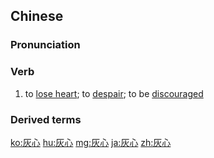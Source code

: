 ==Chinese==
{{zh-forms}}

===Pronunciation===
{{zh-pron
|m=huīxīn
|c=fui1 sam1
|h=pfs=fôi-sîm
|mn=hoe-sim/he-sim
|ma=Zh-huixin.ogg
|cat=v
}}

===Verb===
{{zh-verb}}

# to [[lose heart]]; to [[despair]]; to be [[discouraged]]

===Derived terms===
{{zh-der|灰心喪氣}}

{{zh-cat|Intermediate}}

[[ko:灰心]]
[[hu:灰心]]
[[mg:灰心]]
[[ja:灰心]]
[[zh:灰心]]